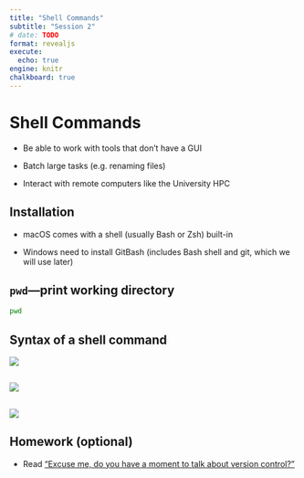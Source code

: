 ```yaml
---
title: "Shell Commands"
subtitle: "Session 2"
# date: TODO
format: revealjs
execute: 
  echo: true
engine: knitr
chalkboard: true
---
```


# Shell Commands

-   Be able to work with tools that don't have a GUI

-   Batch large tasks (e.g. renaming files)

-   Interact with remote computers like the University HPC

## Installation

-   macOS comes with a shell (usually Bash or Zsh) built-in

-   Windows need to install GitBash (includes Bash shell and git, which we will use later)

## `pwd`---print working directory

```bash
pwd
```

## Syntax of a shell command

![](shell_syntax.png){fig-align="center"}

## 

![](file-path-example.png)

## 

![](file-structure-example.png)

## Homework (optional)

-   Read ["Excuse me, do you have a moment to talk about version control?"](https://peerj.com/preprints/3159/)

